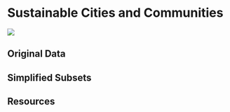 # Sustainable Cities and Communities

![](images/icons/E-WEB-Goal-11.png){.sdg-icon}

## Original Data

## Simplified Subsets

## Resources

